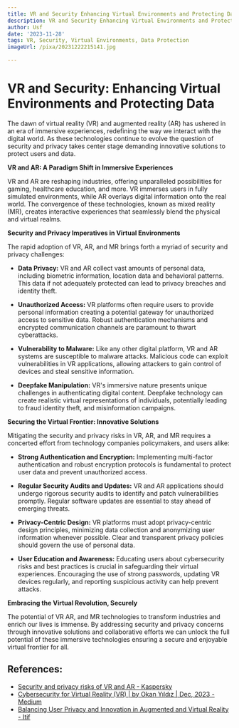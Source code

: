 ```yaml
---
title: VR and Security Enhancing Virtual Environments and Protecting Data
description: VR and Security Enhancing Virtual Environments and Protecting Data
author: Usf
date: '2023-11-28'
tags: VR, Security, Virtual Environments, Data Protection
imageUrl: /pixa/20231222215141.jpg

---
```

# VR  and Security: Enhancing Virtual Environments and Protecting Data

The dawn of virtual reality (VR) and augmented reality (AR)  has ushered in an era of immersive experiences, redefining the  way we interact  with  the digital world. As these technologies continue to evolve the question of security and privacy takes center stage demanding innovative solutions to protect users and data. 

**VR and AR: A Paradigm Shift in Immersive Experiences**

VR and AR are reshaping industries, offering unparalleled possibilities for gaming, healthcare education, and more. VR immerses users in fully simulated environments,  while AR overlays digital information onto the  real world. The convergence of these technologies, known as mixed reality (MR), creates interactive experiences that seamlessly blend the physical and virtual realms. 

**Security  and Privacy Imperatives in Virtual Environments**

The  rapid  adoption of VR, AR, and MR brings forth a myriad of security and privacy challenges:

- **Data Privacy:** VR and AR collect vast amounts of personal data, including biometric information, location data and behavioral patterns. This data if not  adequately protected can lead to privacy breaches and identity theft.

- **Unauthorized Access:** VR platforms  often require users to provide personal information  creating a potential gateway for unauthorized access to sensitive data. Robust authentication mechanisms and encrypted communication channels are  paramount  to  thwart cyberattacks.

- **Vulnerability to Malware:** Like any other digital platform, VR and AR systems are susceptible  to malware attacks. Malicious code  can exploit vulnerabilities in VR applications, allowing attackers to gain  control of devices and  steal  sensitive information. 

- **Deepfake Manipulation:** VR's immersive  nature presents unique challenges in authenticating digital content. Deepfake technology can create  realistic virtual representations of individuals, potentially  leading to fraud identity theft, and misinformation campaigns. 

**Securing the Virtual Frontier: Innovative Solutions**

Mitigating the  security  and privacy risks  in VR, AR, and MR requires a concerted effort from technology companies policymakers, and users alike:

-  **Strong Authentication and Encryption:** Implementing  multi-factor authentication and robust encryption protocols is fundamental to protect user data and prevent  unauthorized access. 

- **Regular Security Audits and Updates:**  VR and AR applications should undergo  rigorous security audits to identify and patch vulnerabilities promptly. Regular software updates are essential to stay ahead  of emerging threats.  

- **Privacy-Centric Design:** VR platforms  must adopt privacy-centric design principles, minimizing data collection and anonymizing user information whenever  possible. Clear and transparent privacy policies should  govern the use of personal data. 

- **User Education and Awareness:** Educating users about cybersecurity risks and best  practices is crucial in  safeguarding their virtual experiences. Encouraging the use of strong passwords, updating VR devices regularly, and reporting suspicious activity can help  prevent attacks. 

**Embracing the Virtual Revolution, Securely**

The potential of VR AR, and MR technologies  to transform industries and enrich our lives  is  immense. By addressing security and privacy concerns  through innovative solutions  and collaborative efforts we  can unlock the full potential of  these immersive technologies ensuring a secure and enjoyable virtual frontier for all.

## References:
- [Security and privacy risks of VR and AR - Kaspersky](https://usa.kaspersky.com/resource-center/threats/security-and-privacy-risks-of-ar-and-vr)
- [Cybersecurity for Virtual Reality (VR) | by Okan Yıldız | Dec, 2023 - Medium](https://medium.com/@okanyildiz1994/cybersecurity-for-virtual-reality-vr-3167733a5a09)
- [Balancing User Privacy and Innovation in Augmented and Virtual Reality - Itif](https://www2.itif.org/2021-ar-vr-user-privacy.pdf)
